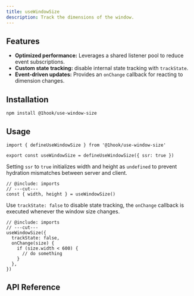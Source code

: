 ```yaml
---
title: useWindowSize
description: Track the dimensions of the window.
---
```


## Features

- **Optimized performance:** Leverages a shared listener pool to reduce event subscriptions.
- **Custom state tracking:** disable internal state tracking with `trackState`.
- **Event-driven updates:** Provides an `onChange` callback for reacting to dimension changes.

## Installation

```package-install
npm install @1hook/use-window-size
```

## Usage

```tsx twoslash include imports
import { defineUseWindowSize } from '@1hook/use-window-size'

export const useWindowSize = defineUseWindowSize({ ssr: true })
```

Setting `ssr` to `true` initializes width and height as `undefined` to prevent hydration mismatches between server and client.

```tsx twoslash
// @include: imports
// ---cut---
const { width, height } = useWindowSize()
```

Use `trackState: false` to disable state tracking, the `onChange` callback is executed whenever the window size changes.

```tsx twoslash
// @include: imports
// ---cut---
useWindowSize({
  trackState: false,
  onChange(size) {
    if (size.width < 600) {
      // do something
    }
  },
})
```

## API Reference

<AutoTypeTable
  name="DefineUseWindowSizeOptions"
  description="Options for the `defineUseWindowSize` hook."
  path="packages/use-window-size/src/index.ts"
/>

<AutoTypeTable
  name="UseWindowSizeOptions"
  description="Options for the `useWindowSize` hook."
  path="packages/use-window-size/src/index.ts"
/>

<AutoTypeTable
  name="UseWindowSizeReturn"
  description="The return value of the `useWindowSize` hook."
  path="packages/use-window-size/src/index.ts"
/>
